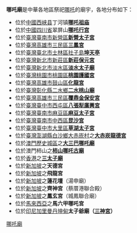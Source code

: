 '''哪吒廟'''是中華各地區祭祀[[哪吒|哪吒]]的廟宇，各地分布如下：
*位於[[中國|中國]][[西峡县|西峡县]]丁河镇'''[[哪吒祖庙|哪吒祖庙]]'''
*位於[[中國|中國]][[四川省|四川省]]翠屏山'''[[哪吒行宫|哪吒行宫]]'''
*位於[[臺灣|臺灣]][[臺南市|臺南市]][[新營區|新營區]]'''[[新營太子宮|新營太子宮]]'''
*位於[[臺灣|臺灣]][[高雄市|高雄市]][[三民區|三民區]]'''[[三鳳宮|三鳳宮]]'''
*位於[[臺灣|臺灣]][[臺北市|臺北市]][[士林區|士林區]][[社子島|社子島]]'''[[坤天亭|坤天亭]]'''
*位於[[臺灣|臺灣]][[新北市|新北市]][[新莊區|新莊區]]'''[[新莊保元宮|新莊保元宮]]'''
*位於[[臺灣|臺灣]][[新北市|新北市]][[淡水區|淡水區]]'''[[淡水太子廟|淡水太子廟]]'''
*位於[[臺灣|臺灣]][[桃園市|桃園市]][[桃園區|桃園區]]'''[[桃園護國宮|桃園護國宮]]'''
*位於[[臺灣|臺灣]][[高雄市|高雄市]][[鼓山區|鼓山區]]'''[[化龍宮|化龍宮]]'''
*位於[[臺灣|臺灣]][[彰化縣|彰化縣]][[二水鄉|二水鄉]]'''[[二水桃山廟|二水桃山廟]]'''
*位於[[臺灣|臺灣]][[高雄市|高雄市]][[三民區|三民區]]'''[[覆鼎金保安宮|覆鼎金保安宮]]'''
*位於[[臺灣|臺灣]][[臺中市|臺中市]][[西屯區|西屯區]]'''[[八張犁廣興宮|八張犁廣興宮]]'''
*位於[[臺灣|臺灣]][[臺南市|臺南市]][[麻豆區|麻豆區]]'''[[麻豆太子宮|麻豆太子宮]]'''
*位於[[臺灣|臺灣]][[臺南市|臺南市]][[中西區_(台灣)|中西區]]'''[[昆沙宮|昆沙宮]]'''
*位於[[臺灣|臺灣]][[臺中市|臺中市]][[大里區|大里區]]'''[[草湖太子宮|草湖太子宮]]'''
*位於[[臺灣|臺灣]][[澎湖縣|澎湖縣]][[白沙鄉大赤崁村|白沙鄉大赤崁村]]之'''[[大赤崁龍德宮|大赤崁龍德宮]]'''
*位於[[澳門歷史城區|澳門歷史城區]]之'''[[大三巴哪吒廟|大三巴哪吒廟]]'''
*位於澳門柿山之'''[[柿山哪吒古廟|柿山哪吒古廟]]'''
*位於[[香港|香港]]之'''[[三太子廟|三太子廟]]'''
*位於[[新加坡|新加坡]]之'''天德宮'''
*位於[[新加坡|新加坡]]之'''飛龍宮'''
*位於[[新加坡|新加坡]]之'''蓮花壇'''（湯申廟）
*位於[[新加坡|新加坡]]之'''齊神宮'''（蔡厝港聯合殿）
*位於[[新加坡|新加坡]]之'''鳳玄宮'''（城鳳聯合廟）
*位於[[馬來西亞|馬來西亞]]之'''馬六甲哪吒宮'''
*位於[[印尼|印尼]][[加里曼丹|加里曼丹]][[坤甸|坤甸]]'''太子爺廟（[[三神宮|三神宮]]）'''

{{disambig|Cat=三字建築物消歧義}}

[[Category:哪吒廟|]]